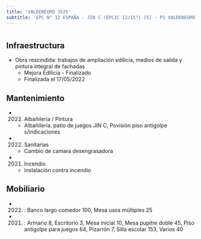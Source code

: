 ```yaml
---
title: 'VALDENEGRO 3525'
subtitle: 'EPC N° 12 ESPAÑA - JIN C (EPCJC 12/15°) [S] - PI VALDENEGRO'
---
```


#
## Infraestructura

* Obra rescindida: trabajos de ampliación edilicia, medios de salida y pintura integral de fachadas 
    + Mejora Edilicia - Finalizado 
    + Finalizada el 17/05/2022 






## Mantenimiento

*  (2022) Albañileria / Pintura 
    + Albañilería. patio de juegos JIN C, Povisión piso antigolpe  s/indicaciones

*  (2022) Sanitarias 
    + Cambio de camara desengrasadora

*  (2021) Incendio 
    + instalación contra incendio





## Mobiliario

*  (2022) : Banco largo comedor 100, Mesa usos múltiples 25 

*  (2021) : Armario 8, Escritorio 3, Mesa inicial 10, Mesa pupitre doble 45, Piso antigolpe para juegos 64, Pizarrón 7, Silla escolar 153, Varios 40 



